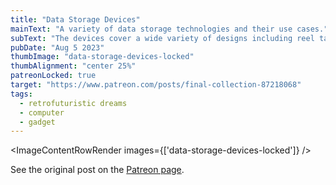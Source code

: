 ```yaml
---
title: "Data Storage Devices"
mainText: "A variety of data storage technologies and their use cases."
subText: "The devices cover a wide variety of designs including reel tapes, cassettes, optical disks, floppies, and platter drives. They give a good sense of the hardware that programs, media, and neuromorphic memories are typically stored on."
pubDate: "Aug 5 2023"
thumbImage: "data-storage-devices-locked"
thumbAlignment: "center 25%"
patreonLocked: true
target: "https://www.patreon.com/posts/final-collection-87218068"
tags:
  - retrofuturistic dreams
  - computer
  - gadget
---
```



<ImageContentRowRender 
  images={['data-storage-devices-locked']}
/>

See the original post on the [Patreon page](https://www.patreon.com/posts/final-collection-87218068).